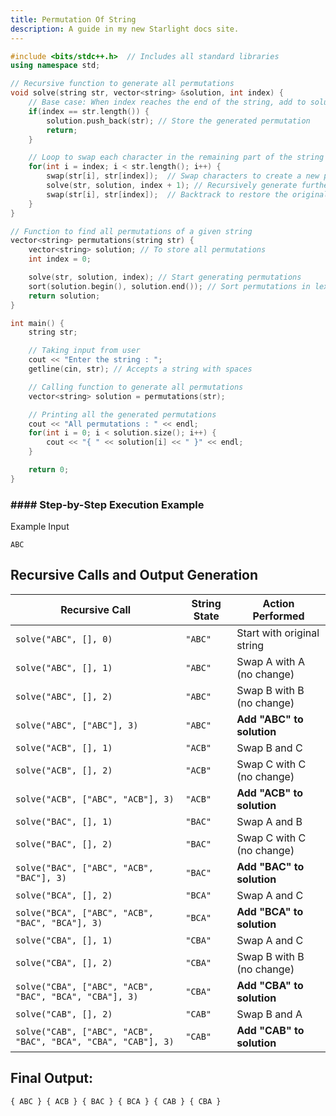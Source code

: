 ```yaml
---
title: Permutation Of String
description: A guide in my new Starlight docs site.
---
```



```c++
#include <bits/stdc++.h>  // Includes all standard libraries
using namespace std;

// Recursive function to generate all permutations
void solve(string str, vector<string> &solution, int index) {
    // Base case: When index reaches the end of the string, add to solution
    if(index == str.length()) {
        solution.push_back(str); // Store the generated permutation
        return;
    }

    // Loop to swap each character in the remaining part of the string
    for(int i = index; i < str.length(); i++) {
        swap(str[i], str[index]);  // Swap characters to create a new permutation
        solve(str, solution, index + 1); // Recursively generate further permutations
        swap(str[i], str[index]);  // Backtrack to restore the original string
    }
}

// Function to find all permutations of a given string
vector<string> permutations(string str) {
    vector<string> solution; // To store all permutations
    int index = 0;

    solve(str, solution, index); // Start generating permutations
    sort(solution.begin(), solution.end()); // Sort permutations in lexicographical order
    return solution;
}

int main() {
    string str;

    // Taking input from user
    cout << "Enter the string : ";
    getline(cin, str); // Accepts a string with spaces

    // Calling function to generate all permutations
    vector<string> solution = permutations(str);

    // Printing all the generated permutations
    cout << "All permutations : " << endl;
    for(int i = 0; i < solution.size(); i++) {
        cout << "{ " << solution[i] << " }" << endl;
    }

    return 0;
}
```

### #### Step-by-Step Execution Example

Example Input
```
ABC
```

## Recursive Calls and Output Generation

| Recursive Call                  | String State | Action Performed |
|---------------------------------|-------------|----------------|
| `solve("ABC", [], 0)`           | `"ABC"`     | Start with original string |
| `solve("ABC", [], 1)`           | `"ABC"`     | Swap A with A (no change) |
| `solve("ABC", [], 2)`           | `"ABC"`     | Swap B with B (no change) |
| `solve("ABC", ["ABC"], 3)`      | `"ABC"`     | **Add "ABC" to solution** |
| `solve("ACB", [], 1)`           | `"ACB"`     | Swap B and C |
| `solve("ACB", [], 2)`           | `"ACB"`     | Swap C with C (no change) |
| `solve("ACB", ["ABC", "ACB"], 3)`| `"ACB"`    | **Add "ACB" to solution** |
| `solve("BAC", [], 1)`           | `"BAC"`     | Swap A and B |
| `solve("BAC", [], 2)`           | `"BAC"`     | Swap C with C (no change) |
| `solve("BAC", ["ABC", "ACB", "BAC"], 3)` | `"BAC"` | **Add "BAC" to solution** |
| `solve("BCA", [], 2)`           | `"BCA"`     | Swap A and C |
| `solve("BCA", ["ABC", "ACB", "BAC", "BCA"], 3)` | `"BCA"` | **Add "BCA" to solution** |
| `solve("CBA", [], 1)`           | `"CBA"`     | Swap A and C |
| `solve("CBA", [], 2)`           | `"CBA"`     | Swap B with B (no change) |
| `solve("CBA", ["ABC", "ACB", "BAC", "BCA", "CBA"], 3)` | `"CBA"` | **Add "CBA" to solution** |
| `solve("CAB", [], 2)`           | `"CAB"`     | Swap B and A |
| `solve("CAB", ["ABC", "ACB", "BAC", "BCA", "CBA", "CAB"], 3)` | `"CAB"` | **Add "CAB" to solution** |

## **Final Output:**
```
{ ABC } { ACB } { BAC } { BCA } { CAB } { CBA }
```